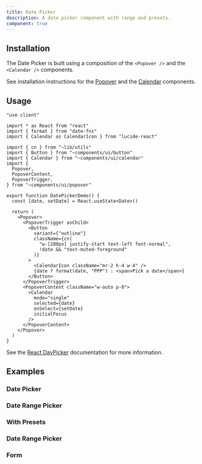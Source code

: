 ```yaml
---
title: Date Picker
description: A date picker component with range and presets.
component: true
---
```


<ComponentPreview 
   name="date-picker-demo"
   styleSwitch={true}
   button="copy"
   dots={false}
 />

## Installation

The Date Picker is built using a composition of the `<Popover />` and the `<Calendar />` components.

See installation instructions for the [Popover](/docs/components/popover#installation) and the [Calendar](/docs/components/calendar#installation) components.

## Usage

```tsx
"use client"

import * as React from "react"
import { format } from "date-fns"
import { Calendar as CalendarIcon } from "lucide-react"

import { cn } from "~lib/utils"
import { Button } from "~components/ui/button"
import { Calendar } from "~components/ui/calendar"
import {
  Popover,
  PopoverContent,
  PopoverTrigger,
} from "~components/ui/popover"

export function DatePickerDemo() {
  const [date, setDate] = React.useState<Date>()

  return (
    <Popover>
      <PopoverTrigger asChild>
        <Button
          variant={"outline"}
          className={cn(
            "w-[280px] justify-start text-left font-normal",
            !date && "text-muted-foreground"
          )}
        >
          <CalendarIcon className="mr-2 h-4 w-4" />
          {date ? format(date, "PPP") : <span>Pick a date</span>}
        </Button>
      </PopoverTrigger>
      <PopoverContent className="w-auto p-0">
        <Calendar
          mode="single"
          selected={date}
          onSelect={setDate}
          initialFocus
        />
      </PopoverContent>
    </Popover>
  )
}
```

See the [React DayPicker](https://react-day-picker.js.org) documentation for more information.

## Examples

### Date Picker

<ComponentPreview 
   name="date-picker-demo"
   styleSwitch={true}
   button="copy"
   dots={false}
 />

### Date Range Picker

<ComponentPreview 
   name="date-picker-with-range"
   styleSwitch={true}
   button="copy"
   dots={false}
 />

### With Presets

<ComponentPreview 
   name="date-picker-with-presets"
   styleSwitch={true}
   button="copy"
   dots={false}
 />

 ### Date Range Picker

<ComponentPreview 
   name="date-picker-with-range"
   styleSwitch={true}
   button="copy"
   dots={false}
 />

### Form

<ComponentPreview 
   styleSwitch={true}
   button="copy"
   dots={false}
   name="date-picker-form"
 />
